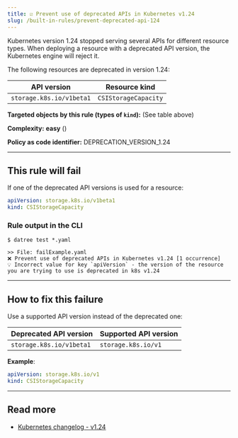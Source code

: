 ```yaml
---
title: ☑️ Prevent use of deprecated APIs in Kubernetes v1.24
slug: /built-in-rules/prevent-deprecated-api-124
---
```



Kubernetes version 1.24 stopped serving several APIs for different resource types. When deploying a resource with a deprecated API version, the Kubernetes engine will reject it.

The following resources are deprecated in version 1.24:

| API version | Resource kind |
|-------------|---------------|
| `storage.k8s.io/v1beta1` | `CSIStorageCapacity` |

**Targeted objects by this rule (types of **`kind`**):** (See table above)

**Complexity:** **easy** (<Complexity/>)

**Policy as code identifier:** DEPRECATION_VERSION_1.24

---

## This rule will fail

If one of the deprecated API versions is used for a resource:

```yaml
apiVersion: storage.k8s.io/v1beta1
kind: CSIStorageCapacity
```

### Rule output in the CLI

```terminal
$ datree test *.yaml

>> File: failExample.yaml
❌ Prevent use of deprecated APIs in Kubernetes v1.24 [1 occurrence]
💡 Incorrect value for key `apiVersion` - the version of the resource you are trying to use is deprecated in k8s v1.24
```

---

## How to fix this failure

Use a supported API version instead of the deprecated one:

| Deprecated API version | Supported API version |
|-------------|---------------|
| `storage.k8s.io/v1beta1` | `storage.k8s.io/v1` |

**Example**:  

```yaml
apiVersion: storage.k8s.io/v1
kind: CSIStorageCapacity
```

---

## Read more

- [Kubernetes changelog - v1.24](https://github.com/kubernetes/kubernetes/blob/master/CHANGELOG/CHANGELOG-1.24.md#deprecations-and-removals)
